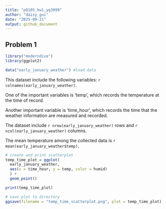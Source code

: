 ```yaml
---
title: "p8105_hw1_yg3099"
author: "daisy_gui"
date: "2025-09-21"
output: github_document
---
```


## Problem 1

```r
library("moderndive")
library(ggplot2)
```

```r
data("early_january_weather") #load data
```

This dataset include the following variables: `r colnames(early_january_weather)`. 

One of the important variables is 'temp', which records the temperature at the time of record.

Another important variable is 'time_hour', which records the time that the weather information are measured and recorded. 

The dataset include `r nrow(early_january_weather)` rows and `r ncol(early_january_weather)` columns. 

The mean temperature among the collected data is `r mean(early_january_weather$temp)`. 

```r
# create and print scatterplot
temp_time_plot = ggplot(
  early_january_weather, 
  aes(x = time_hour, y = temp, color = humid)
  ) + 
  geom_point()

print(temp_time_plot)

# save plot to directory
ggsave(filename = "temp_time_scatterplot.png", plot = temp_time_plot)

```

